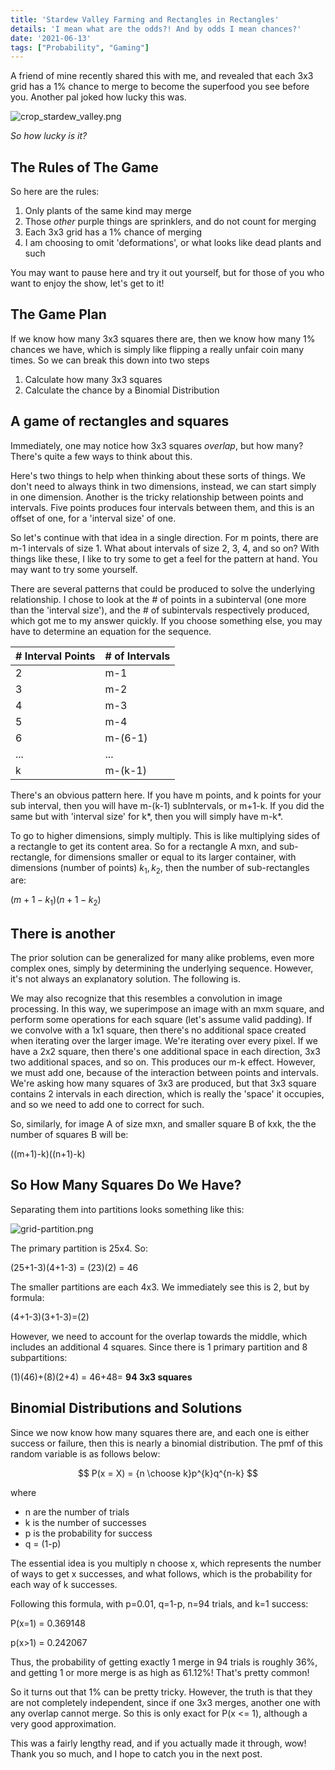 ```yaml
---
title: 'Stardew Valley Farming and Rectangles in Rectangles'
details: 'I mean what are the odds?! And by odds I mean chances?'
date: '2021-06-13'
tags: ["Probability", "Gaming"]
---
```


A friend of mine recently shared this with me, and revealed that each 3x3 grid has a 1% chance to merge to become the superfood you see before you. Another pal joked how lucky this was.

![crop_stardew_valley.png](crop_stardew_valley.png)

*So how lucky is it?*

## The Rules of The Game

So here are the rules:

1. Only plants of the same kind may merge
2. Those *other* purple things are sprinklers, and do not count for merging
3. Each 3x3 grid has a 1% chance of merging 
4. I am choosing to omit 'deformations', or what looks like dead plants and such

You may want to pause here and try it out yourself, but for those of you who want to enjoy the show, let's get to it!

## The Game Plan

If we know how many 3x3 squares there are, then we know how many 1% chances we have, which is simply like flipping a really unfair coin many times. So we can break this down into two steps

1. Calculate how many 3x3 squares
2. Calculate the chance by a Binomial Distribution

## A game of rectangles and squares

Immediately, one may notice how 3x3 squares *overlap*, but how many? There's quite a few ways to think about this.

Here's two things to help when thinking about these sorts of things. We don't need to always think in two dimensions, instead, we can start simply in one dimension. Another is the tricky relationship between points and intervals. Five points produces four intervals between them, and this is an offset of one, for a 'interval size' of one.

So let's continue with that idea in a single direction. For m points, there are m-1 intervals of size 1. What about intervals of size 2, 3, 4, and so on? With things like these, I like to try some to get a feel for the pattern at hand. You may want to try some yourself.

There are several patterns that could be produced to solve the underlying relationship. I chose to look at the # of points in a subinterval (one more than the 'interval size'), and the # of subintervals respectively produced, which got me to my answer quickly. If you choose something else, you may have to determine an equation for the sequence.

| # Interval Points | # of Intervals |
| ---------------- | --------------- |
| 2                | m-1             |
| 3                | m-2             |
| 4                | m-3             |
| 5                | m-4             |
| 6                | m-(6-1)         |
| ...              | ...             |
| k                | m-(k-1)         |

There's an obvious pattern here. If you have m points, and k points for your sub interval, then you will have m-(k-1) subIntervals, or m+1-k. If you did the same but with 'interval size' for k*, then you will simply have m-k*.

To go to higher dimensions, simply multiply. This is like multiplying sides of a rectangle to get its content area. So for a rectangle A mxn, and sub-rectangle, for dimensions smaller or equal to its larger container, with dimensions (number of points) $k_1,k_2$, then the number of sub-rectangles are:

$(m+1-k_1)(n+1-k_2)$

## There is another

The prior solution can be generalized for many alike problems, even more complex ones, simply by determining the underlying sequence. However, it's not always an explanatory solution. The following is.

We may also recognize that this resembles a convolution in image processing. In this way, we superimpose an image with an mxm square, and perform some operations for each square (let's assume valid padding). If we convolve with a 1x1 square, then there's no additional space created when iterating over the larger image. We're iterating over every pixel. If we have a 2x2 square, then there's one additional space in each direction, 3x3 two additional spaces, and so on. This produces our m-k effect. However, we must add one, because of the interaction between points and intervals. We're asking how many squares of 3x3 are produced, but that 3x3 square contains 2 intervals in each direction, which is really the 'space' it occupies, and so we need to add one to correct for such.

So, similarly, for image A of size mxn, and smaller square B of kxk, the the number of squares B will be:

((m+1)-k)((n+1)-k)

## So How Many Squares Do We Have?

Separating them into partitions looks something like this:

![grid-partition.png](grid-partition.png)

The primary partition is 25x4. So:

(25+1-3)(4+1-3) = (23)(2) = 46

The smaller partitions are each 4x3. We immediately see this is 2, but by formula:

(4+1-3)(3+1-3)=(2)

However, we need to account for the overlap towards the middle, which includes an additional 4 squares. Since there is 1 primary partition and 8 subpartitions:

(1)(46)+(8)(2+4) = 46+48= **94 3x3 squares**

## Binomial Distributions and Solutions

Since we now know how many squares there are, and each one is either success or failure, then this is nearly a binomial distribution. The pmf of this random variable is as follows below:

$$
P(x = X) = {n \choose k}p^{k}q^{n-k}
$$

where
- n are the number of trials
- k is the number of successes
- p is the probability for success
- q = (1-p)

The essential idea is you multiply n choose x, which represents the number of ways to get x successes, and what follows, which is the probability for each way of k successes.

Following this formula, with p=0.01, q=1-p, n=94 trials, and k=1 success:

P(x=1) = 0.369148

p(x>1) = 0.242067

Thus, the probability of getting exactly 1 merge in 94 trials is roughly 36%, and getting 1 or more merge is as high as 61.12%! That's pretty common!

So it turns out that 1% can be pretty tricky. However, the truth is that they are not completely independent, since if one 3x3 merges, another one with any overlap cannot merge. So this is only exact for P(x <= 1), although a very good approximation.

This was a fairly lengthy read, and if you actually made it through, wow! Thank you so much, and I hope to catch you in the next post.